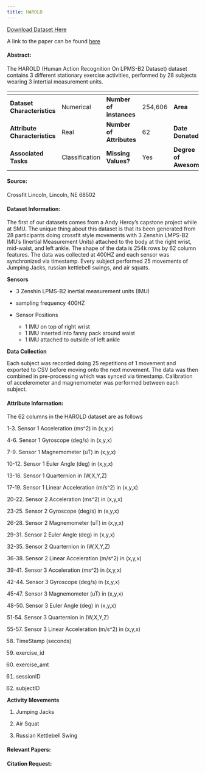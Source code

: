 ```yaml
---
title: HAROLD 
---
```


[Download Dataset Here](https://wlldatasets.s3.us-east-2.amazonaws.com/ComboPlatter.csv)

A link to the paper can be found [here](https://scholar.smu.edu/datasciencereview/vol3/iss1/1/)

#### Abstract:
The HAROLD (Human Action Recognition On LPMS-B2 Dataset) dataset contains 3 different stationary exercise activities, performed by 28 subjects wearing 3 intertial measurement units.

| <!-- -->    | <!-- -->    |
|-------------|-------------|-------------|-------------|-------------|-------------|
| **Dataset Characteristics** |  Numerical | **Number of instances**   |    254,606   |  **Area** |  Computer    |
|  **Attribute Characteristics** |  Real |   **Number of Attributes**   |    62    |  **Date Donated** |  5/14/2020    |
|  **Associated Tasks** |  Classification |   **Missing Values?**   |    Yes    |    **Degree of Awesome**   |  infinite    |


#### Source:

Crossfit Lincoln, Lincoln, NE 68502

#### Dataset Information:

The first of our datasets comes from a Andy Heroy's capstone project while at SMU.  The unique thing about this dataset is that its been generated from 28 participants doing crossfit style movements with 3 Zenshin LMPS-B2 IMU's (Inertial Measurement Units) attached to the body at the right wrist, mid-waist, and left ankle.  The shape of the data is 254k rows by 62 column features.  The data was collected at 400HZ and each sensor was synchronized via timestamp.  Every subject performed 25 movements of Jumping Jacks, russian kettlebell swings, and air squats. 

**Sensors**


- 3 Zenshin LPMS-B2 inertial measurement units (IMU)

- sampling frequency 400HZ

- Sensor Positions
    - 1 IMU on top of right wrist
    - 1 IMU inserted into fanny pack around waist
    - 1 IMU attached to outside of left ankle

**Data Collection**


Each subject was recorded doing 25 repetitions of 1 movement and exported to CSV before moving onto the next movement.  The data was then combined in pre-processing which was synced via timestamp.  Calibration of accelerometer and magnemometer was performed between each subject.  

#### Attribute Information:

The 62 columns in the HAROLD dataset are as follows

1-3.    Sensor 1 Acceleration (ms^2) in (x,y,x) 

4-6.    Sensor 1 Gyroscope (deg/s) in (x,y,x) 

7-9.    Sensor 1 Magnemometer (uT) in (x,y,x)

10-12.  Sensor 1 Euler Angle (deg) in (x,y,x)

13-16.  Sensor 1 Quarternion in (W,X,Y,Z) 

17-19.  Sensor 1 Linear Acceleration (m/s^2) in (x,y,x)

20-22.  Sensor 2 Acceleration (ms^2) in (x,y,x) 

23-25.  Sensor 2 Gyroscope (deg/s) in (x,y,x) 

26-28.  Sensor 2 Magnemometer (uT) in (x,y,x) 

29-31.  Sensor 2 Euler Angle (deg) in (x,y,x)

32-35.  Sensor 2 Quarternion in (W,X,Y,Z) 

36-38.  Sensor 2 Linear Acceleration (m/s^2) in (x,y,x)

39-41.  Sensor 3 Acceleration (ms^2) in (x,y,x) 

42-44.  Sensor 3 Gyroscope (deg/s) in (x,y,x) 

45-47.  Sensor 3 Magnemometer (uT) in (x,y,x) 

48-50.  Sensor 3 Euler Angle (deg) in (x,y,x)

51-54.  Sensor 3 Quarternion in (W,X,Y,Z) 

55-57.  Sensor 3 Linear Acceleration (m/s^2) in (x,y,x)

58. TimeStamp (seconds)

59. exercise_id

60. exercise_amt

61. sessionID

62. subjectID


**Activity Movements**


1.  Jumping Jacks

2.  Air Squat

3.  Russian Kettlebell Swing


#### Relevant Papers:

#### Citation Request:
